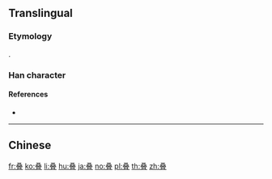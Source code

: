 ==Translingual==
{{Han simplified forms|疊|畳|叠}}

===Etymology===
{{Han simp|疊|f=畾|t=叒}}.

===Han character===
{{Han char|rn=29|rad=又|as=11|sn=13|four=|canj=EEEM|ids=⿱叒冝}}

====References====
* {{Han ref|kx=0166.461|dkj=03204|dj=0378.350|hdz=10401.070|uh=53E0|ud=21472}}

----

==Chinese==
{{zh-see|疊}}

[[fr:叠]]
[[ko:叠]]
[[li:叠]]
[[hu:叠]]
[[ja:叠]]
[[no:叠]]
[[pl:叠]]
[[th:叠]]
[[zh:叠]]